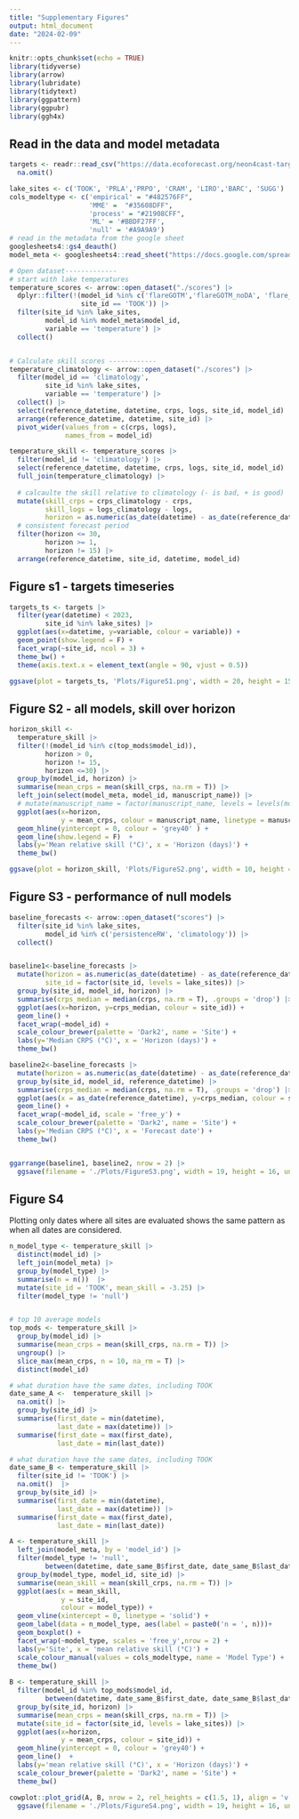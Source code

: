 ```yaml
---
title: "Supplementary Figures"
output: html_document
date: "2024-02-09"
---
```


```r
knitr::opts_chunk$set(echo = TRUE)
library(tidyverse)
library(arrow)
library(lubridate)
library(tidytext)
library(ggpattern)
library(ggpubr)
library(ggh4x)
```

## Read in the data and model metadata
```r
targets <- readr::read_csv("https://data.ecoforecast.org/neon4cast-targets/aquatics/aquatics-targets.csv.gz") |> 
  na.omit() 

lake_sites <- c('TOOK', 'PRLA','PRPO', 'CRAM', 'LIRO','BARC', 'SUGG')
cols_modeltype <- c('empirical' = "#482576FF",
                    'MME' =  "#35608DFF",
                    'process' = "#21908CFF",
                    'ML' = '#BBDF27FF',
                    'null' = '#A9A9A9')
# read in the metadata from the google sheet
googlesheets4::gs4_deauth()
model_meta <- googlesheets4::read_sheet("https://docs.google.com/spreadsheets/d/1oC7_w63wSCXNiHs1IK8AFGr0MG-NdjDAjwkfjvRZW-I/edit?usp=sharing")

# Open dataset-------------
# start with lake temperatures
temperature_scores <- arrow::open_dataset("./scores") |>
  dplyr::filter(!(model_id %in% c('flareGOTM','flareGOTM_noDA', 'flare_ler', 'flare_ler_baseline') &
                  site_id == 'TOOK')) |> 
  filter(site_id %in% lake_sites,
         model_id %in% model_meta$model_id,
         variable == 'temperature') |>
  collect()


# Calculate skill scores ------------
temperature_climatology <- arrow::open_dataset("./scores") |>
  filter(model_id == 'climatology', 
         site_id %in% lake_sites,
         variable == 'temperature') |>
  collect() |> 
  select(reference_datetime, datetime, crps, logs, site_id, model_id) |> 
  arrange(reference_datetime, datetime, site_id) |> 
  pivot_wider(values_from = c(crps, logs),
              names_from = model_id)

temperature_skill <- temperature_scores |>
  filter(model_id != 'climatology') |> 
  select(reference_datetime, datetime, crps, logs, site_id, model_id) |> 
  full_join(temperature_climatology) |> 
  
  # calcaulte the skill relative to climatology (- is bad, + is good)
  mutate(skill_crps = crps_climatology - crps,
         skill_logs = logs_climatology - logs,
         horizon = as.numeric(as_date(datetime) - as_date(reference_datetime))) |> 
  # consistent forecast period
  filter(horizon <= 30,
         horizon >= 1, 
         horizon != 15) |> 
  arrange(reference_datetime, site_id, datetime, model_id) 
```
## Figure s1 - targets timeseries

```r
targets_ts <- targets |> 
  filter(year(datetime) < 2023,
         site_id %in% lake_sites) |> 
  ggplot(aes(x=datetime, y=variable, colour = variable)) +
  geom_point(show.legend = F) +
  facet_wrap(~site_id, ncol = 3) +
  theme_bw() +
  theme(axis.text.x = element_text(angle = 90, vjust = 0.5))

ggsave(plot = targets_ts, 'Plots/FigureS1.png', width = 20, height = 15, units = 'cm')
```


## Figure S2 - all models, skill over horizon

```r
horizon_skill <- 
  temperature_skill |> 
  filter(!(model_id %in% c(top_mods$model_id)), 
         horizon > 0, 
         horizon != 15,
         horizon <=30) |> 
  group_by(model_id, horizon) |> 
  summarise(mean_crps = mean(skill_crps, na.rm = T)) |> 
  left_join(select(model_meta, model_id, manuscript_name)) |> 
  # mutate(manuscript_name = factor(manuscript_name, levels = levels(model_id_colours$manuscript_name))) |> 
  ggplot(aes(x=horizon, 
             y = mean_crps, colour = manuscript_name, linetype = manuscript_name)) +
  geom_hline(yintercept = 0, colour = 'grey40' ) + 
  geom_line(show.legend = F)  +  
  labs(y='Mean relative skill (°C)', x = 'Horizon (days)') +
  theme_bw()

ggsave(plot = horizon_skill, 'Plots/FigureS2.png', width = 10, height = 10, units = 'cm')
```

## Figure S3 - performance of null models

```r
baseline_forecasts <- arrow::open_dataset("scores") |>
  filter(site_id %in% lake_sites,
         model_id %in% c('persistenceRW', 'climatology')) |>
  collect()


baseline1<-baseline_forecasts |> 
  mutate(horizon = as.numeric(as_date(datetime) - as_date(reference_datetime)),
         site_id = factor(site_id, levels = lake_sites)) |> 
  group_by(site_id, model_id, horizon) |> 
  summarise(crps_median = median(crps, na.rm = T), .groups = 'drop') |> 
  ggplot(aes(x=horizon, y=crps_median, colour = site_id)) +
  geom_line() +
  facet_wrap(~model_id) +
  scale_colour_brewer(palette = 'Dark2', name = 'Site') +
  labs(y='Median CRPS (°C)', x = 'Horizon (days)') +
  theme_bw() 

baseline2<-baseline_forecasts |> 
  mutate(horizon = as.numeric(as_date(datetime) - as_date(reference_datetime))) |> 
  group_by(site_id, model_id, reference_datetime) |> 
  summarise(crps_median = median(crps, na.rm = T), .groups = 'drop') |> 
  ggplot(aes(x = as_date(reference_datetime), y=crps_median, colour = site_id)) +
  geom_line() +
  facet_wrap(~model_id, scale = 'free_y') +
  scale_colour_brewer(palette = 'Dark2', name = 'Site') +
  labs(y='Median CRPS (°C)', x = 'Forecast date') +
  theme_bw()


ggarrange(baseline1, baseline2, nrow = 2) |> 
  ggsave(filename = './Plots/FigureS3.png', width = 19, height = 16, units = 'cm')
```

## Figure S4

Plotting only dates where all sites are evaluated shows the same pattern as when all dates are considered. 
```r
n_model_type <- temperature_skill |> 
  distinct(model_id) |> 
  left_join(model_meta) |>
  group_by(model_type) |> 
  summarise(n = n())  |> 
  mutate(site_id = 'TOOK', mean_skill = -3.25) |> 
  filter(model_type != 'null')


# top 10 average models
top_mods <- temperature_skill |> 
  group_by(model_id) |> 
  summarise(mean_crps = mean(skill_crps, na.rm = T)) |> 
  ungroup() |> 
  slice_max(mean_crps, n = 10, na_rm = T) |> 
  distinct(model_id)

# what duration have the same dates, including TOOK
date_same_A <-  temperature_skill |> 
  na.omit() |> 
  group_by(site_id) |> 
  summarise(first_date = min(datetime), 
            last_date = max(datetime)) |> 
  summarise(first_date = max(first_date),
            last_date = min(last_date))

# what duration have the same dates, including TOOK
date_same_B <- temperature_skill |> 
  filter(site_id != 'TOOK') |> 
  na.omit()  |> 
  group_by(site_id) |> 
  summarise(first_date = min(datetime), 
            last_date = max(datetime)) |> 
  summarise(first_date = max(first_date),
            last_date = min(last_date))

A <- temperature_skill |> 
  left_join(model_meta, by = 'model_id') |>
  filter(model_type != 'null', 
         between(datetime, date_same_B$first_date, date_same_B$last_date)) |> 
  group_by(model_type, model_id, site_id) |> 
  summarise(mean_skill = mean(skill_crps, na.rm = T)) |>  
  ggplot(aes(x = mean_skill, 
             y = site_id, 
             colour = model_type)) +
  geom_vline(xintercept = 0, linetype = 'solid') +
  geom_label(data = n_model_type, aes(label = paste0('n = ', n)))+ 
  geom_boxplot() +
  facet_wrap(~model_type, scales = 'free_y',nrow = 2) +
  labs(y='Site', x = 'mean relative skill (°C)') +
  scale_colour_manual(values = cols_modeltype, name = 'Model Type') +
  theme_bw() 
  
B <- temperature_skill |> 
  filter(model_id %in% top_mods$model_id, 
         between(datetime, date_same_B$first_date, date_same_B$last_date)) |> 
  group_by(site_id, horizon) |> 
  summarise(mean_crps = mean(skill_crps, na.rm = T)) |> 
  mutate(site_id = factor(site_id, levels = lake_sites)) |> 
  ggplot(aes(x=horizon, 
             y = mean_crps, colour = site_id)) +
  geom_hline(yintercept = 0, colour = 'grey40') + 
  geom_line()  +  
  labs(y='mean relative skill (°C)', x = 'Horizon (days)') +
  scale_colour_brewer(palette = 'Dark2', name = 'Site') +
  theme_bw()

cowplot::plot_grid(A, B, nrow = 2, rel_heights = c(1.5, 1), align = 'v', axis = 'lr', labels = 'auto') |> 
  ggsave(filename = './Plots/FigureS4.png', width = 19, height = 16, units = 'cm')
```



